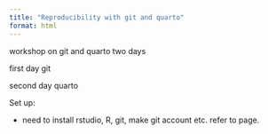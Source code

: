 ```yaml
---
title: "Reproducibility with git and quarto"
format: html
---
```



workshop on git and quarto
 two days

 first day git

 second day quarto

 Set up:

- need to install rstudio, R, git, make git account etc. refer to page.
